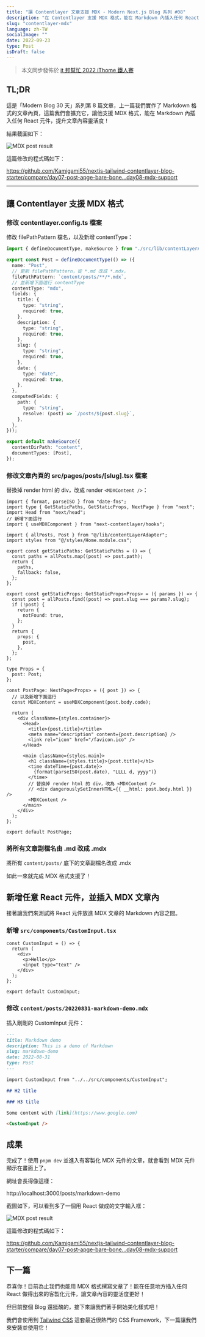 ```yaml
---
title: "讓 Contentlayer 文章支援 MDX - Modern Next.js Blog 系列 #08"
description: "在 Contentlayer 支援 MDX 格式，能在 Markdown 內插入任何 React 元件，提升文章內容靈活度"
slug: "contentlayer-mdx"
language: zh-TW
socialImage: ""
date: 2022-09-23
type: Post
isDraft: false
---
```


> 本文同步發佈於 [it 邦幫忙 2022 iThome 鐵人賽](https://ithelp.ithome.com.tw/articles/10297205)

## TL;DR

這是「Modern Blog 30 天」系列第 8 篇文章，上一篇我們實作了 Markdown 格式的文章內頁，這篇我們會擴充它，讓他支援 MDX 格式，能在 Markdown 內插入任何 React 元件，提升文章內容靈活度！

結果截圖如下：

![MDX post result](https://i.imgur.com/hTvMx05.jpg)

這篇修改的程式碼如下：

https://github.com/Kamigami55/nextjs-tailwind-contentlayer-blog-starter/compare/day07-post-apge-bare-bone...day08-mdx-support

---

## 讓 Contentlayer 支援 MDX 格式

### 修改 contentlayer.config.ts 檔案

修改 filePathPattern 檔名，以及新增 contentType：

```ts
import { defineDocumentType, makeSource } from "./src/lib/contentLayerAdapter";

export const Post = defineDocumentType(() => ({
  name: "Post",
  // 更新 filePathPattern，從 *.md 改成 *.mdx，
  filePathPattern: `content/posts/**/*.mdx`,
  // 並新增下面這行 contentType
  contentType: "mdx",
  fields: {
    title: {
      type: "string",
      required: true,
    },
    description: {
      type: "string",
      required: true,
    },
    slug: {
      type: "string",
      required: true,
    },
    date: {
      type: "date",
      required: true,
    },
  },
  computedFields: {
    path: {
      type: "string",
      resolve: (post) => `/posts/${post.slug}`,
    },
  },
}));

export default makeSource({
  contentDirPath: "content",
  documentTypes: [Post],
});
```

### 修改文章內頁的 **src/pages/posts/[slug].tsx** 檔案

替換掉 render html 的 div，改成 render `<MDXContent />`：

```tsx
import { format, parseISO } from "date-fns";
import type { GetStaticPaths, GetStaticProps, NextPage } from "next";
import Head from "next/head";
// 新增下面這行
import { useMDXComponent } from "next-contentlayer/hooks";

import { allPosts, Post } from "@/lib/contentLayerAdapter";
import styles from "@/styles/Home.module.css";

export const getStaticPaths: GetStaticPaths = () => {
  const paths = allPosts.map((post) => post.path);
  return {
    paths,
    fallback: false,
  };
};

export const getStaticProps: GetStaticProps<Props> = ({ params }) => {
  const post = allPosts.find((post) => post.slug === params?.slug);
  if (!post) {
    return {
      notFound: true,
    };
  }
  return {
    props: {
      post,
    },
  };
};

type Props = {
  post: Post;
};

const PostPage: NextPage<Props> = ({ post }) => {
  // 以及新增下面這行
  const MDXContent = useMDXComponent(post.body.code);

  return (
    <div className={styles.container}>
      <Head>
        <title>{post.title}</title>
        <meta name="description" content={post.description} />
        <link rel="icon" href="/favicon.ico" />
      </Head>

      <main className={styles.main}>
        <h1 className={styles.title}>{post.title}</h1>
        <time dateTime={post.date}>
          {format(parseISO(post.date), "LLLL d, yyyy")}
        </time>
        // 替換掉 render html 的 div，改為 <MDXContent />
        // <div dangerouslySetInnerHTML={{ __html: post.body.html }} />
        <MDXContent />
      </main>
    </div>
  );
};

export default PostPage;
```

### 將所有文章副檔名由 .md 改成 .mdx

將所有 `content/posts/` 底下的文章副檔名改成 .mdx

如此一來就完成 MDX 格式支援了！

## 新增任意 React 元件，並插入 MDX 文章內

接著讓我們來測試將 React 元件放進 MDX 文章的 Markdown 內容之間。

### 新增 `src/components/CustomInput.tsx`

```tsx
const CustomInput = () => {
  return (
    <div>
      <p>Hello</p>
      <input type="text" />
    </div>
  );
};

export default CustomInput;
```

### 修改 `content/posts/20220831-markdown-demo.mdx`

插入剛剛的 CustomInput 元件：

```md
---
title: Markdown demo
description: This is a demo of Markdown
slug: markdown-demo
date: 2022-08-31
type: Post
---

import CustomInput from "../../src/components/CustomInput";

## H2 title

### H3 title

Some content with [link](https://www.google.com)

<CustomInput />
```

## 成果

完成了！使用 `pnpm dev` 並進入有客製化 MDX 元件的文章，就會看到 MDX 元件顯示在畫面上了。

網址會長得像這樣：

http://localhost:3000/posts/markdown-demo

截圖如下，可以看到多了一個用 React 做成的文字輸入框：

![MDX post result](https://i.imgur.com/hTvMx05.jpg)

這篇修改的程式碼如下：

https://github.com/Kamigami55/nextjs-tailwind-contentlayer-blog-starter/compare/day07-post-apge-bare-bone...day08-mdx-support

## 下一篇

恭喜你！目前為止我們也能用 MDX 格式撰寫文章了！能在任意地方插入任何 React 做得出來的客製化元件，讓文章內容的靈活度更好！

但目前整個 Blog 還挺醜的，接下來讓我們著手開始美化樣式吧！

我們會使用到 [Tailwind CSS](https://tailwindcss.com/) 這套最近很熱門的 CSS Framework，下一篇讓我們來安裝並使用它！
